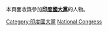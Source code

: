 本頁面收錄參加'''[[印度國大黨|印度國大黨]]'''的人物。
{{Commonscat|Indian National Congress politicians}}

[[Category:印度國大黨|Category:印度國大黨]]
[[Category:印度政黨成員|National Congress]]